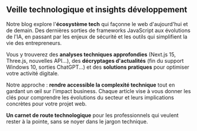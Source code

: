 ## Veille technologique et insights développement

Notre blog explore l'**écosystème tech** qui façonne le web d'aujourd'hui et de demain. Des dernières sorties de frameworks JavaScript aux évolutions de l'IA, en passant par les enjeux de sécurité et les outils qui simplifient la vie des entrepreneurs.

Vous y trouverez des **analyses techniques approfondies** (Next.js 15, Three.js, nouvelles API...), des **décryptages d'actualités** (fin du support Windows 10, sorties ChatGPT...) et des **solutions pratiques** pour optimiser votre activité digitale.

Notre approche : **rendre accessible la complexité technique** tout en gardant un œil sur l'impact business. Chaque article vise à vous donner les clés pour comprendre les évolutions du secteur et leurs implications concrètes pour votre projet web.

**Un carnet de route technologique** pour les professionnels qui veulent rester à la pointe, sans se noyer dans le jargon technique.
